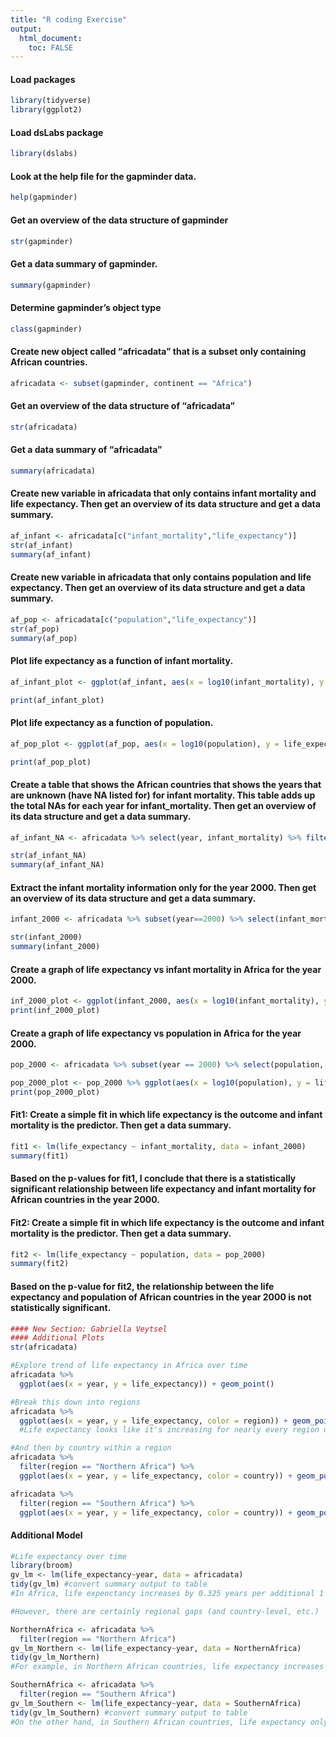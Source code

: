 ---
title: "R coding Exercise"
output: 
  html_document:
    toc: FALSE
---

#### Load packages  

```{r}
library(tidyverse)
library(ggplot2)
```

#### Load dsLabs package  

```{r}
library(dslabs)
```

#### Look at the help file for the gapminder data.  

```{r}
help(gapminder)
```

#### Get an overview of the data structure of gapminder  

```{r}
str(gapminder)
```

#### Get a data summary of gapminder.

```{r}
summary(gapminder)
```

#### Determine gapminder's object type  

```{r}
class(gapminder)
```

#### Create new object called "africadata" that is a subset only containing African countries.  

```{r}
africadata <- subset(gapminder, continent == "Africa") 
```

#### Get an overview of the data structure of "africadata"  

```{r}
str(africadata)
```

#### Get a data summary of "africadata"  

```{r}
summary(africadata)
```

#### Create new variable in africadata that only contains infant mortality and life expectancy. Then get an overview of its data structure and get a data summary.  

```{r}
af_infant <- africadata[c("infant_mortality","life_expectancy")]
str(af_infant)
summary(af_infant)
```

#### Create new variable in africadata that only contains population and life expectancy. Then get an overview of its data structure and get a data summary.  

```{r}
af_pop <- africadata[c("population","life_expectancy")]
str(af_pop)
summary(af_pop)  
```

#### Plot life expectancy as a function of infant mortality.  

```{r}
af_infant_plot <- ggplot(af_infant, aes(x = log10(infant_mortality), y = life_expectancy)) + geom_point() + ggtitle("Life Expectancy vs. Infant Mortality in Africa") + xlab("Infant Mortality") + ylab("Life Expectancy")

print(af_infant_plot)
```

#### Plot life expectancy as a function of population.  

```{r}
af_pop_plot <- ggplot(af_pop, aes(x = log10(population), y = life_expectancy)) + geom_point() + ggtitle("Population vs. Infant Mortality in Africa") + xlab("Population") + ylab("Life Expectancy")

print(af_pop_plot)
```

#### Create a table that shows the African countries that shows the years that are unknown (have NA listed for) for infant mortality. This table adds up the total NAs for each year for infant_mortality. Then get an overview of its data structure and get a data summary.  

```{r}
af_infant_NA <- africadata %>% select(year, infant_mortality) %>% filter(is.na(infant_mortality)) %>% count(year) %>% arrange(desc(year))

str(af_infant_NA)
summary(af_infant_NA)
```

#### Extract the infant mortality information only for the year 2000. Then get an overview of its data structure and get a data summary.  

```{r}
infant_2000 <- africadata %>% subset(year==2000) %>% select(infant_mortality, life_expectancy)

str(infant_2000)
summary(infant_2000)
```

#### Create a graph of life expectancy vs infant mortality in Africa for the year 2000.   

```{r}
inf_2000_plot <- ggplot(infant_2000, aes(x = log10(infant_mortality), y = life_expectancy)) + geom_point() + ggtitle("Life Expectancy vs. Infant Mortality in Africa 2000") + xlab("Infant Mortality") + ylab("Life Expectancy")
print(inf_2000_plot)
```

#### Create a graph of life expectancy vs population in Africa for the year 2000.   

```{r}
pop_2000 <- africadata %>% subset(year == 2000) %>% select(population, life_expectancy)

pop_2000_plot <- pop_2000 %>% ggplot(aes(x = log10(population), y = life_expectancy)) + geom_point() + ggtitle("Population vs. Infant Mortality in Africa 2000") + xlab("Population") + ylab("Life Expectancy")
print(pop_2000_plot)
```

#### Fit1: Create a simple fit in which life expectancy is the outcome and infant mortality is the predictor. Then get a data summary.  

```{r}
fit1 <- lm(life_expectancy ~ infant_mortality, data = infant_2000)
summary(fit1)
```

#### Based on the p-values for fit1, I conclude that there is a statistically significant relationship between life expectancy and infant mortality for African countries in the year 2000.  


#### Fit2: Create a simple fit in which life expectancy is the outcome and infant mortality is the predictor. Then get a data summary.   

```{r}
fit2 <- lm(life_expectancy ~ population, data = pop_2000)
summary(fit2)
```

#### Based on the p-value for fit2, the relationship between the life expectancy and population of African countries in the year 2000 is not statistically significant.

```{r}
#### New Section: Gabriella Veytsel
#### Additional Plots
str(africadata)

#Explore trend of life expectancy in Africa over time 
africadata %>% 
  ggplot(aes(x = year, y = life_expectancy)) + geom_point()

#Break this down into regions
africadata %>% 
  ggplot(aes(x = year, y = life_expectancy, color = region)) + geom_point()
  #Life expectancy looks like it's increasing for nearly every region of Africa over time 

#And then by country within a region 
africadata %>% 
  filter(region == "Northern Africa") %>%
  ggplot(aes(x = year, y = life_expectancy, color = country)) + geom_point()

africadata %>% 
  filter(region == "Southern Africa") %>%
  ggplot(aes(x = year, y = life_expectancy, color = country)) + geom_point()
```

#### Additional Model
```{r}
#Life expectancy over time
library(broom)
gv_lm <- lm(life_expectancy~year, data = africadata)
tidy(gv_lm) #convert summary output to table
#In Africa, life expenctancy increases by 0.325 years per additional 1 year in time. This relationship is statistically significant (p-value = 2.37E-280).

#However, there are certainly regional gaps (and country-level, etc.)

NorthernAfrica <- africadata %>%
  filter(region == "Northern Africa") 
gv_lm_Northern <- lm(life_expectancy~year, data = NorthernAfrica)
tidy(gv_lm_Northern)
#For example, in Northern African countries, life expectancy increases by 0.49 years per additional 1 year in time. This relationship is statistically significant(p-value = 1.53E-113)

SouthernAfrica <- africadata %>%
  filter(region == "Southern Africa") 
gv_lm_Southern <- lm(life_expectancy~year, data = SouthernAfrica)
tidy(gv_lm_Southern) #convert summary output to table
#On the other hand, in Southern African countries, life expectancy only increases by 0.05 years per additional 1 year in time. This relationship is statistically significant(p-value = 0.00927)
```

